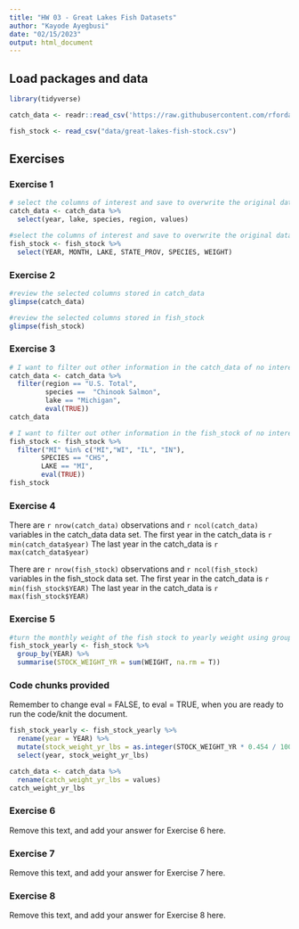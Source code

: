```yaml
---
title: "HW 03 - Great Lakes Fish Datasets"
author: "Kayode Ayegbusi"
date: "02/15/2023"
output: html_document
---
```


## Load packages and data

```r
library(tidyverse)
```

```r
catch_data <- readr::read_csv('https://raw.githubusercontent.com/rfordatascience/tidytuesday/master/data/2021/2021-06-08/fishing.csv')

fish_stock <- read_csv("data/great-lakes-fish-stock.csv")
```

## Exercises

### Exercise 1


```r
# select the columns of interest and save to overwrite the original dataframe object
catch_data <- catch_data %>% 
  select(year, lake, species, region, values)
```



```r
#select the columns of interest and save to overwrite the original dataframe object
fish_stock <- fish_stock %>%
  select(YEAR, MONTH, LAKE, STATE_PROV, SPECIES, WEIGHT)
```

### Exercise 2

```r
#review the selected columns stored in catch_data
glimpse(catch_data)
```

```r
#review the selected columns stored in fish_stock
glimpse(fish_stock)
```


### Exercise 3

```r
# I want to filter out other information in the catch_data of no interest and retain data of interest
catch_data <- catch_data %>%
  filter(region == "U.S. Total",
         species ==  "Chinook Salmon",
         lake == "Michigan",
         eval(TRUE))
catch_data
```


```r
# I want to filter out other information in the fish_stock of no interest and retain data of interest
fish_stock <- fish_stock %>%
  filter("MI" %in% c("MI","WI", "IL", "IN"),
        SPECIES == "CHS",
        LAKE == "MI",
        eval(TRUE))
fish_stock
```


### Exercise 4
There are `r nrow(catch_data)` observations and `r ncol(catch_data)` variables in the catch_data data set.
The first year in the catch_data is `r min(catch_data$year)`
The last year in the catch_data is `r max(catch_data$year)`

There are `r nrow(fish_stock)` observations and `r ncol(fish_stock)` variables in the fish_stock data set.
The first year in the catch_data is `r min(fish_stock$YEAR)`
The last year in the catch_data is `r max(fish_stock$YEAR)`

### Exercise 5


```r
#turn the monthly weight of the fish stock to yearly weight using group_by function and summarise()
fish_stock_yearly <- fish_stock %>% 
  group_by(YEAR) %>% 
  summarise(STOCK_WEIGHT_YR = sum(WEIGHT, na.rm = T))

```

### Code chunks provided

Remember to change eval = FALSE, to eval = TRUE, when you are ready to run the code/knit the document.

```r
fish_stock_yearly <- fish_stock_yearly %>% 
  rename(year = YEAR) %>% 
  mutate(stock_weight_yr_lbs = as.integer(STOCK_WEIGHT_YR * 0.454 / 1000)) %>% # 1 lb = 1 kg * 0.454
  select(year, stock_weight_yr_lbs)
```

```r
catch_data <- catch_data %>% 
  rename(catch_weight_yr_lbs = values)
catch_weight_yr_lbs
```

### Exercise 6

Remove this text, and add your answer for Exercise 6 here.

### Exercise 7

Remove this text, and add your answer for Exercise 7 here.

### Exercise 8

Remove this text, and add your answer for Exercise 8 here.
